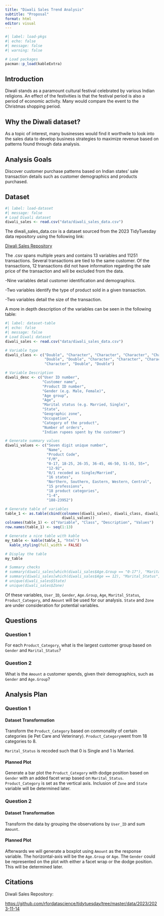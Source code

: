 ```yaml
---
title: "Diwali Sales Trend Analysis"
subtitle: "Proposal"
format: html
editor: visual
---
```


```r
#| label: load-pkgs
#| echo: false
#| message: false
#| warning: false

# Load packages
pacman::p_load(kableExtra)
```

## Introduction
Diwali stands as a paramount cultural festival celebrated by various Indian
religions. An effect of the festivities is that the festival period is also a
period of economic activity. Many would compare the event to the Christmas
shopping period.

## Why the Diwali dataset?
As a topic of interest, many businesses would find it worthwile to look into the
sales data to develop business strategies to maximize revenue based on patterns
found through data analysis.

## Analysis Goals
Discover customer purchase patterns based on Indian states' sale transaction
details such as customer demographics and products purchased.

## Dataset
```r
#| label: load-dataset
#| message: false
# Load Diwali dataset
diwali_sales <- read.csv("data/diwali_sales_data.csv")
```

The diwali_sales_data.csv is a dataset sourced from the 2023 TidyTuesday data
repository using the following link:

<a href="https://github.com/rfordatascience/tidytuesday/tree/master/data/2023/2023-11-14">Diwali Sales Repository</a>

The .csv spans multiple years and contains 13 variables and 11251 transactions.
Several transactions are tied to the same customer. Of the transactions, 12
transactions did not have information regarding the sale price of the
transaction and will be excluded from the data.

-Nine variables detail customer identification and demographics.

-Two variables identify the type of product sold in a given transaction.

-Two variables detail the size of the transaction.

A more in depth description of the variables can be seen in the following table:

```r
#| label: dataset-table
#| echo: false
#| message: false
# Load Diwali dataset
diwali_sales <- read.csv("data/diwali_sales_data.csv")

# Variable type
diwali_class <- c("Double", "Character", "Character", "Character", "Character",
                  "Double", "Double", "Character", "Character", "Character",
                  "Character", "Double", "Double")

# Variable Description
diwali_desc <- c("User ID number",
                 "Customer name",
                 "Product ID number",
                 "Gender (e.g. Male, Female)",
                 "Age group",
                 "Age",
                 "Marital status (e.g. Married, Single)",
                 "State",
                 "Geographic zone",
                 "Occupation",
                 "Category of the product",
                 "Number of orders",
                 "Indian rupees spent by the customer")

# Generate summary values
diwali_values <- c("Seven digit unique number",
                   "Name",
                   "Product Code",
                   "F/M",
                   "0-17, 18-25, 26-35, 36-45, 46-50, 51-55, 55+",
                   "12-92",
                   "0/1 recoded as Single/Married",
                   "16 states",
                   "Northern, Southern, Eastern, Western, Central",
                   "15 professions",
                   "18 product categories",
                   "1-4",
                   "188-23952")

# Generate table of variables
table_1 <- as.table(cbind(colnames(diwali_sales), diwali_class, diwali_desc,
                          diwali_values))
colnames(table_1) <- c("Variable", "Class", "Description", "Values")
row.names(table_1) <- seq(1:13)

# Generate a nice table with kable
my_table <- kable(table_1, "html") %>%
  kable_styling(full_width = FALSE)

# Display the table
my_table

# Summary checks
# summary(diwali_sales[which(diwali_sales$Age.Group == "0-17"), "Marital_Status"])
# summary(diwali_sales[which(diwali_sales$Age == 12), "Marital_Status"])
# unique(diwali_sales$State)
# unique(diwali_sales$Zone)
```

Of these variables, `User_ID`, `Gender`, `Age.Group`, `Age`, `Marital_Status`,
`Product_Category`, and `Amount` will be used for our analysis. `State` and
`Zone` are under consideration for potential variables.

## Questions
### Question 1
For each `Product_Category`, what is the largest customer group based on
`Gender` and `Marital_Status`?

### Question 2
What is the `Amount` a customer spends, given their demographics, such as
`Gender` and `Age.Group`?

## Analysis Plan
### Question 1
#### Dataset Transformation
Transform the `Product_Category` based on commonality of certain categories
(ie Pet Care and Veterinary). `Product_Category`went from 18 categories to 8.

`Marital_Status` is recoded such that 0 is Single and 1 is Married.

#### Planned Plot
Generate a bar plot the `Product_Category` with dodge position based on
`Gender` with an added facet wrap based on `Marital_Status`. `Product_Category`
is set as the vertical axis. Inclusion of `Zone` and `State` variable will be
determined later.

### Question 2
#### Dataset Transformation
Transform the data by grouping the observations by `User_ID` and sum `Amount`.

#### Planned Plot
Afterwards we will generate a boxplot using `Amount` as the response variable.
The horizontal-axis will be the `Age.Group` or `Age`. The `Gender` could be
represented on the plot with either a facet wrap or the dodge position.
This will be determined later.

## Citations
Diwali Sales Repository:

<a href="https://github.com/rfordatascience/tidytuesday/tree/master/data/2023/2023-11-14">https://github.com/rfordatascience/tidytuesday/tree/master/data/2023/2023-11-14</a>